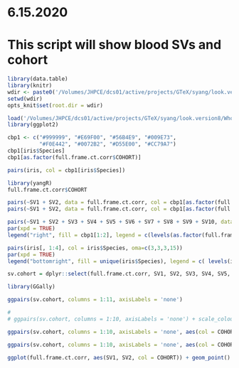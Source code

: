 # 6.15.2020

# This script will show blood SVs and cohort
```r
library(data.table)
library(knitr)
wdir <- paste0('/Volumes/JHPCE/dcs01/active/projects/GTeX/syang/look.version8/')
setwd(wdir)
opts_knit$set(root.dir = wdir)
```

```r
load('/Volumes/JHPCE/dcs01/active/projects/GTeX/syang/look.version8/Whole Blood/full.frame.rds')
library(ggplot2)

cbp1 <- c("#999999", "#E69F00", "#56B4E9", "#009E73",
          "#F0E442", "#0072B2", "#D55E00", "#CC79A7")
cbp1[iris$Species]
cbp1[as.factor(full.frame.ct.corr$COHORT)]

pairs(iris, col = cbp1[iris$Species])

library(yangR)
full.frame.ct.corr$COHORT

pairs(~SV1 + SV2, data = full.frame.ct.corr, col = cbp1[as.factor(full.frame.ct.corr$COHORT)])
pairs(~SV1 + SV2, data = full.frame.ct.corr, col = cbp1[as.factor(full.frame.ct.corr$COHORT)], label.pos=0.5, main="Correlation matrix of SVs", labels = c('SV1', 'SV2'))

pairs(~SV1 + SV2 + SV3 + SV4 + SV5 + SV6 + SV7 + SV8 + SV9 + SV10, data = full.frame.ct.corr, main="Correlation matrix of SVs, colored by cohort", labels = c('SV1', 'SV2', 'SV3', 'SV4', 'SV5', 'SV6', 'SV7', 'SV8', 'SV9', 'SV10'), col = cbp1[as.factor(full.frame.ct.corr$COHORT)], pch = 19)
par(xpd = TRUE)
legend("right", fill = cbp1[1:2], legend = c(levels(as.factor(full.frame.ct.corr$COHORT))))

pairs(iris[, 1:4], col = iris$Species, oma=c(3,3,3,15))
par(xpd = TRUE)
legend("bottomright", fill = unique(iris$Species), legend = c( levels(iris$Species)))

sv.cohort = dplyr::select(full.frame.ct.corr, SV1, SV2, SV3, SV4, SV5, SV6, SV7, SV8, SV9, SV10, COHORT)

library(GGally)

ggpairs(sv.cohort, columns = 1:11, axisLabels = 'none') 

# 
# ggpairs(sv.cohort, columns = 1:10, axisLabels = 'none') + scale_colour_manual(aes(col = COHORT), values=cbp1) + scale_fill_manual(aes(col = COHORT), values=cbp1)+ theme(legend.position = "bottom") + labs(col = 'Cohort') 

ggpairs(sv.cohort, columns = 1:10, axisLabels = 'none', aes(col = COHORT), legend = 1, upper = "blank") + scale_colour_manual(values=cbp1) + scale_fill_manual(values=cbp1)+ theme(legend.position = "bottom") + labs(col = 'Cohort') 

ggpairs(sv.cohort, columns = 1:10, axisLabels = 'none', aes(col = COHORT), legend = 1, type = lower) + scale_colour_manual(values=cbp1) + scale_fill_manual(values=cbp1)+ theme(legend.position = "bottom") + labs(col = 'Cohort') 

ggplot(full.frame.ct.corr, aes(SV1, SV2, col = COHORT)) + geom_point() + scale_colour_manual(values=cbp1) + labs(col = 'Cohort') + theme_classic()

```
